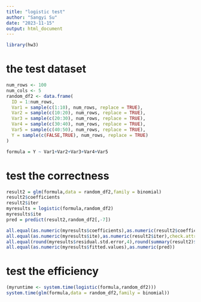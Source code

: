 ```yaml
---
title: "logistic test"
author: "Sangyi Su"
date: "2023-11-15"
output: html_document
---
```


```r
library(hw3)
```

# the test dataset
```r
num_rows <- 100
num_cols <- 5
random_df2 <- data.frame(
  ID = 1:num_rows,
  Var1 = sample(c(1:10), num_rows, replace = TRUE),
  Var2 = sample(c(10:20), num_rows, replace = TRUE),
  Var3 = sample(c(20:30), num_rows, replace = TRUE),
  Var4 = sample(c(30:40), num_rows, replace = TRUE),
  Var5 = sample(c(40:50), num_rows, replace = TRUE),
  Y = sample(c(FALSE,TRUE), num_rows, replace = TRUE)
)

formula = Y ~ Var1+Var2+Var3+Var4+Var5
```

# test the correctness
```r
result2 = glm(formula,data = random_df2,family = binomial)
result2$coefficients
result2$iter
myresults = logistic(formula,random_df2)
myresults$ite
pred = predict(result2,random_df2[,-7])

all.equal(as.numeric(myresults$coefficients),as.numeric(result2$coefficients),check.attributes = FALSE)
all.equal(as.numeric(myresults$ite),as.numeric(result2$iter),check.attributes = FALSE)
all.equal(round(myresults$residual.std.error,4),round(summary(result2)$coefficients[,2],4),check.attributes = FALSE)
all.equal(as.numeric(myresults$fitted.values),as.numeric(pred))

```

# test the efficiency
```r
(myruntime <- system.time(logistic(formula,random_df2)))
system.time(glm(formula,data = random_df2,family = binomial))
 
```
